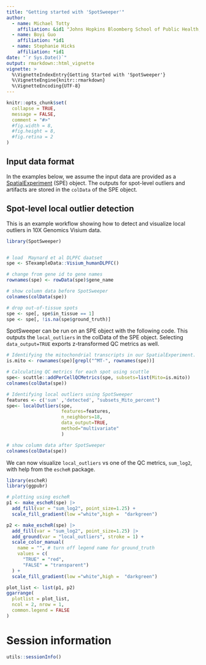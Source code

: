 ```yaml
---
title: "Getting started with 'SpotSweeper'"
author: 
  - name: Michael Totty
    affiliation: &id1 "Johns Hopkins Bloomberg School of Public Health, Baltimore, MD, USA"
  - name: Boyi Guo
    affiliation: *id1
  - name: Stephanie Hicks
    affiliation: *id1
date: "`r Sys.Date()`"
output: rmarkdown::html_vignette
vignette: >
  %\VignetteIndexEntry{Getting Started with 'SpotSweeper'}
  %\VignetteEngine{knitr::rmarkdown}
  %\VignetteEncoding{UTF-8}
---
```


```r
knitr::opts_chunk$set(
  collapse = TRUE,
  message = FALSE,
  comment = "#>"
  #fig.width = 8,
  #fig.height = 8,
  #fig.retina = 2
)
```

## Input data format
In the examples below, we assume the input data are provided as a [SpatialExperiment](https://github.com/drighelli/SpatialExperiment) (SPE) object. The outputs for spot-level outliers and artifacts are stored in the `colData` of the SPE object.


## Spot-level local outlier detection

This is an example workflow showing how to detect and visualize local outliers in 10X Genomics Visium data. 

```r
library(SpotSweeper)


# load  Maynard et al DLPFC daatset
spe <- STexampleData::Visium_humanDLPFC()

# change from gene id to gene names
rownames(spe) <- rowData(spe)$gene_name

# show column data before SpotSweeper
colnames(colData(spe))

# drop out-of-tissue spots
spe <- spe[, spe$in_tissue == 1]
spe <- spe[, !is.na(spe$ground_truth)]
```

SpotSweeper can be run on an SPE object with the following code. This outputs the `local_outliers` in the colData of the SPE object. Selecting `data_output=TRUE` exports z-transformed QC metrics as well.

```r

# Identifying the mitochondrial transcripts in our SpatialExperiment.
is.mito <- rownames(spe)[grepl("^MT-", rownames(spe))]

# Calculating QC metrics for each spot using scuttle
spe<- scuttle::addPerCellQCMetrics(spe, subsets=list(Mito=is.mito))
colnames(colData(spe))

# Identifying local outliers using SpotSweeper
features <- c('sum' ,'detected', "subsets_Mito_percent")
spe<- localOutliers(spe, 
                    features=features,
                    n_neighbors=18, 
                    data_output=TRUE,
                    method="multivariate"
                    )

# show column data after SpotSweeper
colnames(colData(spe))

```

We can now visualize `local_outliers` vs one of the QC metrics, `sum_log2`, with help from the `escheR` package.

```r
library(escheR)
library(ggpubr)

# plotting using escheR
p1 <- make_escheR(spe) |> 
  add_fill(var = "sum_log2", point_size=1.25) +
  scale_fill_gradient(low ="white",high =  "darkgreen")

p2 <- make_escheR(spe) |> 
  add_fill(var = "sum_log2", point_size=1.25) |>
  add_ground(var = "local_outliers", stroke = 1) +
  scale_color_manual(
    name = "", # turn off legend name for ground_truth
    values = c(
      "TRUE" = "red",
      "FALSE" = "transparent")
  ) +
  scale_fill_gradient(low ="white",high =  "darkgreen")

plot_list <- list(p1, p2)
ggarrange(
  plotlist = plot_list,
  ncol = 2, nrow = 1,
  common.legend = FALSE
)
```



# Session information

```r
utils::sessionInfo()
```
